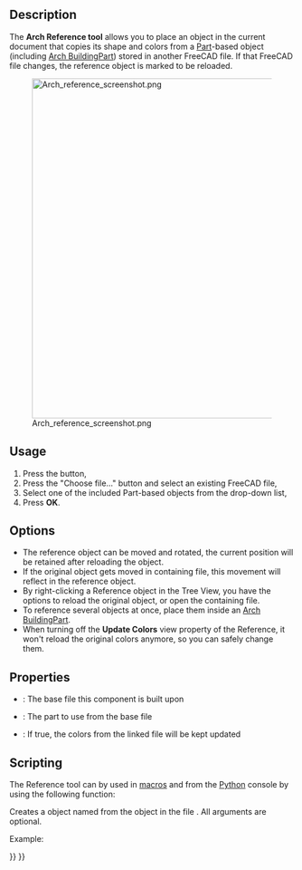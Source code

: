 <languages/>

{{Docnav
|[[Arch_Component|Component]]
|[[BIM_Text|Text]]
|[[BIM_Workbench|BIM]]
|IconL=Arch_Component.svg
|IconR=BIM_Text.svg
|IconC=Workbench_BIM.svg
}}

{{GuiCommand
|Name=Arch Reference
|MenuLocation=3D/BIM → Generic 3D Tools → External Reference
|Workbenches=[[BIM_Workbench|BIM]]
|SeeAlso=
}}

==Description==

The '''Arch Reference tool''' allows you to place an object in the current document that copies its shape and colors from a [[Part_Workbench|Part]]-based object (including [[Arch_BuildingPart|Arch BuildingPart]]) stored in another FreeCAD file. If that FreeCAD file changes, the reference object is marked to be reloaded.

[[Image:Arch reference screenshot.png|600px]]

==Usage==

# Press the {{KEY|[[Image:Arch_Reference.svg|16px]] [[Arch_Reference|External Reference]]}} button,
# Press the "Choose file…" button and select an existing FreeCAD file,
# Select one of the included Part-based objects from the drop-down list,
# Press '''OK'''.

==Options==

* The reference object can be moved and rotated, the current position will be retained after reloading the object.
* If the original object gets moved in containing file, this movement will reflect in the reference object.
* By right-clicking a Reference object in the Tree View, you have the options to reload the original object, or open the containing file.
* To reference several objects at once, place them inside an [[Arch_BuildingPart|Arch BuildingPart]].
* When turning off the '''Update Colors''' view property of the Reference, it won't reload the original colors anymore, so you can safely change them.

==Properties==

* {{PropertyData|File}}: The base file this component is built upon
* {{PropertyData|Part}}: The part to use from the base file
* {{PropertyView|Update Colors}}: If true, the colors from the linked file will be kept updated

==Scripting==

The Reference tool can by used in [[Macros|macros]] and from the [[Python|Python]] console by using the following function:

{{Code|code=
reference = makeReference([filepath], [partname], [name])
}}

Creates a {{incode|reference}} object named {{incode|name}} from the object {{incode|partname}} in the file {{incode|filepath}}. All arguments are optional.

Example:

{{Code|code=
import Arch
Arch.makeReference("/path/to/some/file.FSCtd", "myPart")
}}


{{Docnav
|[[Arch_Component|Component]]
|[[BIM_Text|Text]]
|[[BIM_Workbench|BIM]]
|IconL=Arch_Component.svg
|IconR=BIM_Text.svg
|IconC=Workbench_BIM.svg
}}

{{BIM_Tools_navi{{#translation:}}}}
{{Userdocnavi{{#translation:}}}}